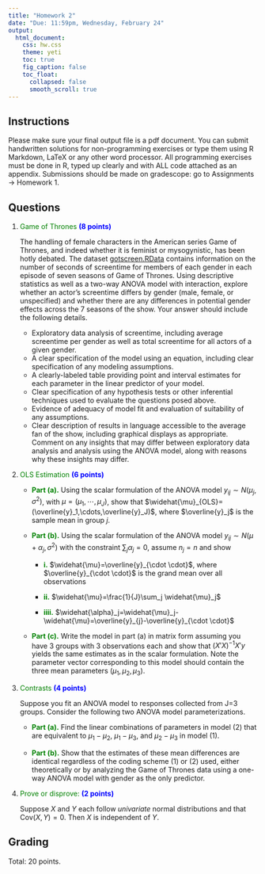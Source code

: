 ```yaml
---
title: "Homework 2"
date: "Due: 11:59pm, Wednesday, February 24"
output: 
  html_document: 
    css: hw.css
    theme: yeti
    toc: true
    fig_caption: false
    toc_float:
      collapsed: false
      smooth_scroll: true
---
```


## Instructions

Please make sure your final output file is a pdf document. You can submit handwritten solutions for non-programming exercises or type them using R Markdown, LaTeX or any other word processor. All programming exercises must be done in R, typed up clearly and with ALL code attached as an appendix. Submissions should be made on gradescope: go to Assignments $\rightarrow$ Homework 1.

## Questions
  
1. <font color="green">Game of Thrones</font> <font color="blue">**(8 points)**</font>

    The handling of female characters in the American series Game of Thrones, and indeed whether it is feminist or mysogynistic, has been hotly debated. The dataset [gotscreen.RData](gotscreen.RData) contains information on the number of seconds of screentime for members of each gender in each episode of seven seasons of Game of Thrones. Using descriptive statistics as well as a two-way ANOVA model with interaction, explore whether an actor's screentime differs by gender (male, female, or unspecified) and whether there are any differences in potential gender effects across the 7 seasons of the show. Your answer should include the following details.
    + Exploratory data analysis of screentime, including average screentime per gender as well as total screentime for all actors of a given gender.
    + A clear specification of the model using an equation, including clear specification of any modeling assumptions.
    + A clearly-labeled table providing point and interval estimates for each parameter in the linear predictor of your model.
    + Clear specification of any hypothesis tests or other inferential techniques used to evaluate the questions posed above.
    + Evidence of adequacy of model fit and evaluation of suitability of any assumptions.
    + Clear description of results in language accessible to the average fan of the show, including graphical displays as appropriate. Comment on any insights that may differ between exploratory data analysis and analysis using the ANOVA model, along with reasons why these insights may differ.
    
    
2. <font color="green">OLS Estimation</font> <font color="blue">**(6 points)**</font>

      + <font color="green">**Part (a).**</font> Using the scalar formulation of the ANOVA model $y_{ij} \sim N\left(\mu_j,\sigma^2 \right)$, with $\mu=(\mu_1,\cdots,\mu_J)$, show that $\widehat{\mu}_{OLS}=(\overline{y}_1,\cdots,\overline{y}_J)$, where $\overline{y}_j$ is the sample mean in group $j$.
      
      + <font color="green">**Part (b).**</font> Using the scalar formulation of the ANOVA model $y_{ij} \sim N\left(\mu+\alpha_j,\sigma^2 \right)$ with the constraint $\sum_j \alpha_j=0$, assume $n_j=n$ and show
          - <font color="green">**i.**</font> $\widehat{\mu}=\overline{y}_{\cdot \cdot}$, where $\overline{y}_{\cdot \cdot}$ is the grand mean over all observations
          
          - <font color="green">**ii.**</font> $\widehat{\mu}=\frac{1}{J}\sum_j \widehat{\mu}_j$
          
          - <font color="green">**iiii.**</font> $\widehat{\alpha}_j=\widehat{\mu}_j-\widehat{\mu}=\overline{y}_{j}-\overline{y}_{\cdot \cdot}$
          
      + <font color="green">**Part (c).**</font> Write the model in part (a) in matrix form assuming you have 3 groups with 3 observations each and show that $(X'X)^{-1}X'y$ yields the same estimates as in the scalar formulation. Note the parameter vector corresponding to this model should contain the three mean parameters $(\mu_1, \mu_2, \mu_3)$.

  
3. <font color="green">Contrasts</font> <font color="blue">**(4 points)**</font>

    Suppose you fit an ANOVA model to responses collected from J=3 groups. Consider the following two ANOVA model parameterizations.
\begin{eqnarray}
y_{ij}&=&\mu_j + \varepsilon_{ij} ~~~~~~~~~~~~~~~~~~~~~~~~~~~~~~~~~~~~~~~~~~~~~ (1) \\
y_{ij}&=& \mu + \alpha_1I(j=1)+\alpha_2I(j=2)+\varepsilon_{ij} ~~~~ (2).
\end{eqnarray}
    + <font color="green">**Part (a).**</font> Find the linear combinations of parameters in model (2) that are equivalent to $\mu_1-\mu_2$, $\mu_1-\mu_3$, and $\mu_2-\mu_3$ in model (1).
    
    + <font color="green">**Part (b).**</font> Show that the estimates of these mean differences are identical regardless of the coding scheme (1) or (2) used, either theoretically or by analyzing the Game of Thrones data using a one-way ANOVA model with gender as the only predictor.
  
  
4. <font color="green">Prove or disprove:</font> <font color="blue">**(2 points)**</font>

    Suppose $X$ and $Y$ each follow *univariate* normal distributions and that $\text{Cov}(X,Y)=0$. Then $X$ is independent of $Y$.


## Grading

Total: 20 points.
  
  
  